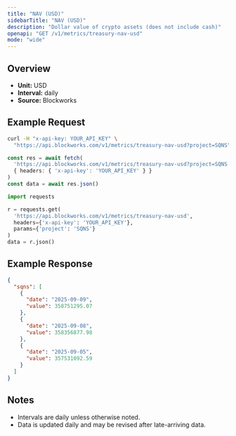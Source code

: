 ```yaml
---
title: "NAV (USD)"
sidebarTitle: "NAV (USD)"
description: "Dollar value of crypto assets (does not include cash)"
openapi: "GET /v1/metrics/treasury-nav-usd"
mode: "wide"
---
```


## Overview

- **Unit:** USD
- **Interval:** daily
- **Source:** Blockworks

## Example Request

<CodeGroup>

```bash cURL
curl -H "x-api-key: YOUR_API_KEY" \
  "https://api.blockworks.com/v1/metrics/treasury-nav-usd?project=SQNS"
```

```typescript TypeScript
const res = await fetch(
  'https://api.blockworks.com/v1/metrics/treasury-nav-usd?project=SQNS',
  { headers: { 'x-api-key': 'YOUR_API_KEY' } }
)
const data = await res.json()
```

```python Python
import requests

r = requests.get(
  'https://api.blockworks.com/v1/metrics/treasury-nav-usd',
  headers={'x-api-key': 'YOUR_API_KEY'},
  params={'project': 'SQNS'}
)
data = r.json()
```

</CodeGroup>

## Example Response

```json
{
  "sqns": [
    {
      "date": "2025-09-09",
      "value": 358751295.07
    },
    {
      "date": "2025-09-08",
      "value": 358356877.98
    },
    {
      "date": "2025-09-05",
      "value": 357531092.59
    }
  ]
}
```

## Notes
- Intervals are daily unless otherwise noted.
- Data is updated daily and may be revised after late-arriving data.
